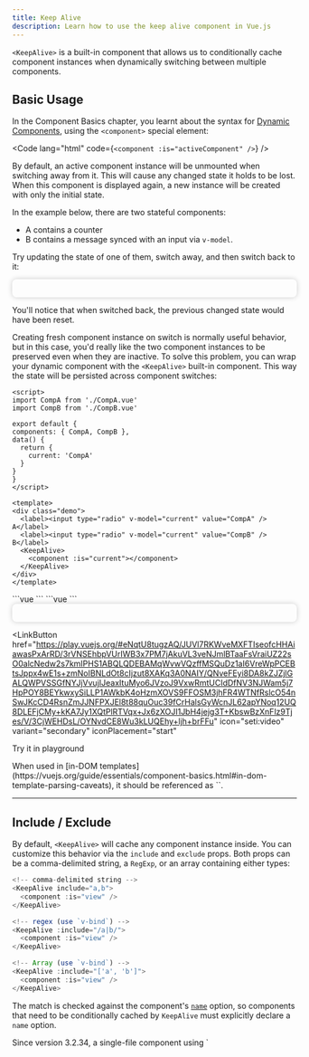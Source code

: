 ```yaml
---
title: Keep Alive
description: Learn how to use the keep alive component in Vue.js
---
```



`<KeepAlive>` is a built-in component that allows us to conditionally cache component instances when dynamically switching between multiple components.

## Basic Usage
In the Component Basics chapter, you learnt about the syntax for [Dynamic Components](https://vuejs.org/guide/essentials/component-basics.html#dynamic-components), using the `<component>` special element:

<Code
lang="html"
code={`
<component :is="activeComponent" />
`}
/>

By default, an active component instance will be unmounted when switching away from it. This will cause any changed state it holds to be lost. When this component is displayed again, a new instance will be created with only the initial state.

In the example below, there are two stateful components: 
- A contains a counter
- B contains a message synced with an input via `v-model`. 

Try updating the state of one of them, switch away, and then switch back to it:

<div style="padding: 1rem; background-color: balck; border-radius: 0.5rem; box-shadow: 0 0 10px rgba(0, 0, 0, 0.2);">
 <CompSelector client:load/>
</div>

You'll notice that when switched back, the previous changed state would have been reset.

Creating fresh component instance on switch is normally useful behavior, but in this case, you'd really like the two component instances to be preserved even when they are inactive. To solve this problem, you can wrap your dynamic component with the `<KeepAlive>` built-in component. This way the state will be persisted across component switches:
<Tabs>
<TabItem label="App.vue">
  ```vue mark={19, 20, 21}
<script>
import CompA from './CompA.vue'
import CompB from './CompB.vue'
  
export default {
  components: { CompA, CompB },
  data() {
    return {
      current: 'CompA'
    }
  }
}
</script>

<template>
  <div class="demo">
    <label><input type="radio" v-model="current" value="CompA" /> A</label>
    <label><input type="radio" v-model="current" value="CompB" /> B</label>
    <KeepAlive>
      <component :is="current"></component>
    </KeepAlive>
  </div>
</template>
  ```
</TabItem>
<TabItem label="CompA.vue">
  ```vue
<script>
export default {
  data() {
    return {
      count: 0
    }
  }
}
</script>

<template>
  <p>Current component: A</p>
  <span>count: {{ count }}</span>
  <button @click="count++">+</button>
</template>
  ```
</TabItem>
<TabItem label="CompB.vue">
  ```vue
<script>
export default {
  data() {
    return {
      msg: ''
    }
  }
}
</script>


<template>
  <p>Current component: B</p>
  <span>Message is: {{ msg }}</span>
  <input v-model="msg">
</template>
  ```
</TabItem>
<TabItem label="Preview">
<div style="padding: 1rem; background-color: balck; border-radius: 0.5rem; box-shadow: 0 0 10px rgba(0, 0, 0, 0.2);">
 <CompSelector client:load/>
</div>
</TabItem>
</Tabs>

<LinkButton
href="https://play.vuejs.org/#eNqtU8tugzAQ/JUVl7RKWveMXFTIseofcHHAiawasPxArRD/3rVNSEhbpVUrIWB3x7PM7jAkuVL3veNJmlBTaaFsVraiUZ22sO0alcNedw2s7kmIPHS1ABQLQDEBAMqWvwVQzffMSQuDz1aI6VreWpPCEBtsJppx4wE1s+zmNoIBNLdOt8cIjzut8XAKq3A0NAIY/QNveFEyi8DA8kZJZjlGALQWPVSSGfNYJjVvujIJeaxItuMyo6JVzoJ9VxwRmtUCIdDfNV3NJWam5j7HpPOY8BEYkwxySiLLP1AWkbK4oHzmXOVS9FFOSM3jhFR4WTNfRslcO54nSwJKcCD4RsnZmJJNFPXJEl8t88quOuc39fCrHalsGyWcnJL62apYNoq12UQ8DLEFjCMy+kKA7Jy1XQtPlRTVqx+Jx6zXOJI1JbH4jejg3T+KbswBzXnFlz9Tjes/V/3CjWEHDsL/OYNvdCE8Wu3kLUQEhy+ljh+brFFu"
icon="seti:video"
variant="secondary"
iconPlacement="start"
>
Try it in playground
</LinkButton>

<Aside type="note">
When used in [in-DOM templates](https://vuejs.org/guide/essentials/component-basics.html#in-dom-template-parsing-caveats), it should be referenced as `<keep-alive>`.
</Aside>

---

## Include / Exclude​
By default, `<KeepAlive>` will cache any component instance inside. You can customize this behavior via the `include` and `exclude` props. Both props can be a comma-delimited string, a `RegExp`, or an array containing either types:

```js
<!-- comma-delimited string -->
<KeepAlive include="a,b">
  <component :is="view" />
</KeepAlive>

<!-- regex (use `v-bind`) -->
<KeepAlive :include="/a|b/">
  <component :is="view" />
</KeepAlive>

<!-- Array (use `v-bind`) -->
<KeepAlive :include="['a', 'b']">
  <component :is="view" />
</KeepAlive>
```

The match is checked against the component's [`name`](https://vuejs.org/api/options-misc.html#name) option, so components that need to be conditionally cached by `KeepAlive` must explicitly declare a `name` option.

<Aside type="tip">
Since version 3.2.34, a single-file component using `<script setup>` will automatically infer its `name` option based on the filename, removing the need to manually declare the name.
</Aside>

---

## Max Cached Instances​
You can limit the maximum number of component instances that can be cached via the `max` prop. When `max` is specified, `<KeepAlive>` behaves like an [LRU cache](https://en.wikipedia.org/wiki/Cache_replacement_policies#Least_recently_used_(LRU)): if the number of cached instances is about to exceed the specified max count, the least recently accessed cached instance will be destroyed to make room for the new one.

<Code
lang="js"
code={`
<KeepAlive :max="10">
  <component :is="activeComponent" />
</KeepAlive>
`}
/>

---

Lifecycle of Cached Instance​
When a component instance is removed from the DOM but is part of a component tree cached by `<KeepAlive>`, it goes into a deactivated state instead of being unmounted. When a component instance is inserted into the DOM as part of a cached tree, it is activated.

A kept-alive component can register lifecycle hooks for these two states using [`activated`](https://vuejs.org/api/options-lifecycle.html#activated) and [`deactivated`](https://vuejs.org/api/options-lifecycle.html#deactivated) hooks:

<Code
lang="js"
code={`export default {
  activated() {
    // called on initial mount
    // and every time it is re-inserted from the cache
  },
  deactivated() {
    // called when removed from the DOM into the cache
    // and also when unmounted
  }
}`}
/>

Note that:

- `activated` is also called on mount, and `deactivated` on unmount.

- Both hooks work for not only the root component cached by `<KeepAlive>`, but also the descendant components in the cached tree.

---

**Related**

- [`<KeepAlive>` API reference](https://vuejs.org/api/built-in-components.html#keepalive)
